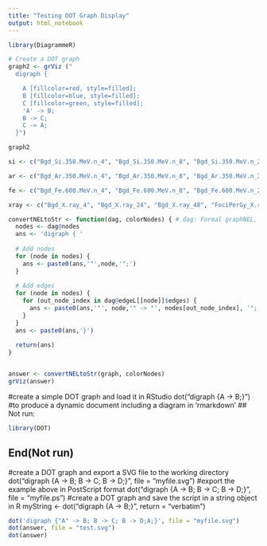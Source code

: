 ```yaml
---
title: "Testing DOT Graph Display"
output: html_notebook
---
```

 
```r
library(DiagrammeR)
```
 

```r

# Create a DOT graph
graph2 <- grViz ("
  digraph {

    A [fillcolor=red, style=filled];
    B [fillcolor=blue, style=filled];
    C [fillcolor=green, style=filled];
    'A' -> B;
    B -> C;
    C -> A;
  }")

graph2


```


```r

si <- c("Bgd_Si.350.MeV.n_4", "Bgd_Si.350.MeV.n_8", "Bgd_Si.350.MeV.n_24", "Bgd_Si.350.MeV.n_48", "FociPerGy_Si.350.MeV.n_4", "FociPerGy_Si.350.MeV.n_8", "FociPerGy_Si.350.MeV.n_24", "FociPerGy_Si.350.MeV.n_48")

ar <- c("Bgd_Ar.350.MeV.n_4", "Bgd_Ar.350.MeV.n_8", "Bgd_Ar.350.MeV.n_24", "Bgd_Ar.350.MeV.n_48", "FociPerGy_Ar.350.MeV.n_4", "FociPerGy_Ar.350.MeV.n_8", "FociPerGy_Ar.350.MeV.n_24", "FociPerGy_Ar.350.MeV.n_48")

fe <- c("Bgd_Fe.600.MeV.n_4", "Bgd_Fe.600.MeV.n_8", "Bgd_Fe.600.MeV.n_24", "Bgd_Fe.600.MeV.n_48", "FociPerGy_Fe.600.MeV.n_4", "FociPerGy_Fe.600.MeV.n_8", "FociPerGy_Fe.600.MeV.n_24", "FociPerGy_Fe.600.MeV.n_48")

xray <- c("Bgd_X.ray_4", "Bgd_X.ray_24", "Bgd_X.ray_48", "FociPerGy_X.ray_4", "FociPerGy_X.ray_24", "FociPerGy_X.ray_48")


```





```r

convertNELtoStr <- function(dag, colorNodes) { # dag: Formal graphNEL, colorNodes: List
  nodes <- dag@nodes
  ans <- 'digraph { '
  
  # Add nodes
  for (node in nodes) {
    ans <- paste0(ans,'"',node,'";')
  }
  
  # Add edges
  for (node in nodes) {
    for (out_node_index in dag@edgeL[[node]]$edges) {
      ans <- paste0(ans,'"', node,'" -> "', nodes[out_node_index], '";')
    }
  }
  ans <- paste0(ans,'}')
  
  return(ans)
}


answer <- convertNELtoStr(graph, colorNodes)
grViz(answer)
```





#create a simple DOT graph and load it in RStudio
dot("digraph {A -> B;}")
#to produce a dynamic document including a diagram in 'rmarkdown'
## Not run:
```r
library(DOT)

```
## End(Not run)
#create a DOT graph and export a SVG file to the working directory
dot("digraph {A -> B; B -> C; B -> D;}", file = "myfile.svg")
#export the example above in PostScript format
dot("digraph {A -> B; B -> C; B -> D;}", file = "myfile.ps")
#create a DOT graph and save the script in a string object in R
myString <- dot("digraph {A -> B;}", return = "verbatim")

```r

dot('digraph {"A" -> B; B -> C; B -> D;A;}', file = "myfile.svg")
dot(answer, file = "test.svg")
dot(answer)
```


